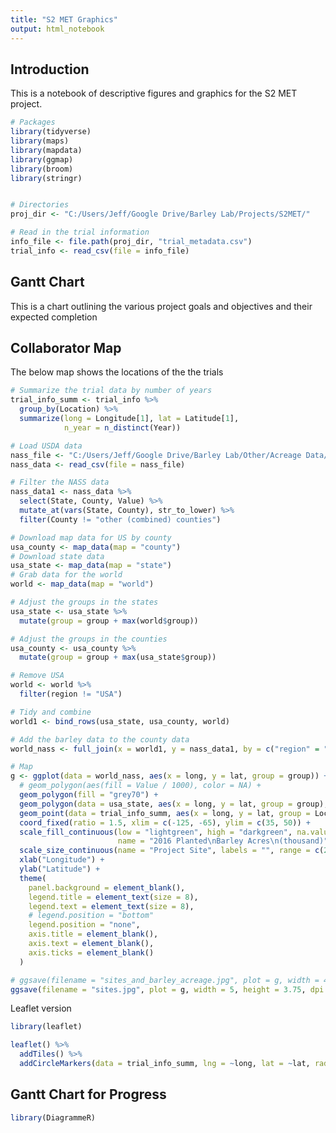```yaml
---
title: "S2 MET Graphics"
output: html_notebook
---
```


## Introduction

This is a notebook of descriptive figures and graphics for the S2 MET project.

```r

# Packages
library(tidyverse)
library(maps)
library(mapdata)
library(ggmap)
library(broom)
library(stringr)


# Directories
proj_dir <- "C:/Users/Jeff/Google Drive/Barley Lab/Projects/S2MET/"

# Read in the trial information
info_file <- file.path(proj_dir, "trial_metadata.csv")
trial_info <- read_csv(file = info_file)

```


## Gantt Chart

This is a chart outlining the various project goals and objectives and their expected completion




## Collaborator Map

The below map shows the locations of the the trials

```r

# Summarize the trial data by number of years
trial_info_summ <- trial_info %>% 
  group_by(Location) %>% 
  summarize(long = Longitude[1], lat = Latitude[1], 
            n_year = n_distinct(Year))

# Load USDA data
nass_file <- "C:/Users/Jeff/Google Drive/Barley Lab/Other/Acreage Data/USDA-NASS/USDA_NASS_2016_barley_planted_county.csv"
nass_data <- read_csv(file = nass_file)

# Filter the NASS data
nass_data1 <- nass_data %>% 
  select(State, County, Value) %>%
  mutate_at(vars(State, County), str_to_lower) %>%
  filter(County != "other (combined) counties")

# Download map data for US by county
usa_county <- map_data(map = "county")
# Download state data
usa_state <- map_data(map = "state")
# Grab data for the world
world <- map_data(map = "world")

# Adjust the groups in the states
usa_state <- usa_state %>%
  mutate(group = group + max(world$group))

# Adjust the groups in the counties
usa_county <- usa_county %>%
  mutate(group = group + max(usa_state$group))

# Remove USA
world <- world %>%
  filter(region != "USA")

# Tidy and combine
world1 <- bind_rows(usa_state, usa_county, world)

# Add the barley data to the county data
world_nass <- full_join(x = world1, y = nass_data1, by = c("region" = "State", "subregion" = "County"))

# Map
g <- ggplot(data = world_nass, aes(x = long, y = lat, group = group)) +
  # geom_polygon(aes(fill = Value / 1000), color = NA) +
  geom_polygon(fill = "grey70") +
  geom_polygon(data = usa_state, aes(x = long, y = lat, group = group), fill = NA, color = "white") +
  geom_point(data = trial_info_summ, aes(x = long, y = lat, group = Location, size = 1)) +
  coord_fixed(ratio = 1.5, xlim = c(-125, -65), ylim = c(35, 50)) +
  scale_fill_continuous(low = "lightgreen", high = "darkgreen", na.value = "grey", 
                        name = "2016 Planted\nBarley Acres\n(thousand)") +
  scale_size_continuous(name = "Project Site", labels = "", range = c(2)) +
  xlab("Longitude") +
  ylab("Latitude") +
  theme(
    panel.background = element_blank(),
    legend.title = element_text(size = 8),
    legend.text = element_text(size = 8),
    # legend.position = "bottom"
    legend.position = "none",
    axis.title = element_blank(),
    axis.text = element_blank(),
    axis.ticks = element_blank()
  )

# ggsave(filename = "sites_and_barley_acreage.jpg", plot = g, width = 4, height = 2.667, dpi = 500)
ggsave(filename = "sites.jpg", plot = g, width = 5, height = 3.75, dpi = 500)


```


Leaflet version

```r

library(leaflet)

leaflet() %>%
  addTiles() %>%
  addCircleMarkers(data = trial_info_summ, lng = ~long, lat = ~lat, radius = ~n_year, color = ~n_year)


```


## Gantt Chart for Progress

```r

library(DiagrammeR)



```

